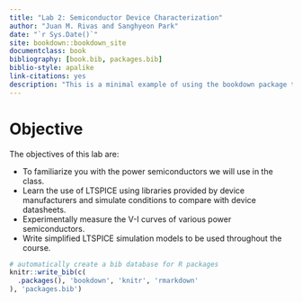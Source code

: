 ```yaml
--- 
title: "Lab 2: Semiconductor Device Characterization"
author: "Juan M. Rivas and Sanghyeon Park"
date: "`r Sys.Date()`"
site: bookdown::bookdown_site
documentclass: book
bibliography: [book.bib, packages.bib]
biblio-style: apalike
link-citations: yes
description: "This is a minimal example of using the bookdown package to write a book. The output format for this example is bookdown::gitbook."
---
```



# Objective 

The objectives of this lab are:

  - To familiarize you with the power semiconductors we will use in the class.
  - Learn the use of LTSPICE using libraries provided by device manufacturers and simulate conditions to compare with device datasheets.
  - Experimentally measure the V-I curves of various power semiconductors.
  - Write simplified LTSPICE simulation models to be used throughout the course.
  
 



```r
# automatically create a bib database for R packages
knitr::write_bib(c(
  .packages(), 'bookdown', 'knitr', 'rmarkdown'
), 'packages.bib')
```
